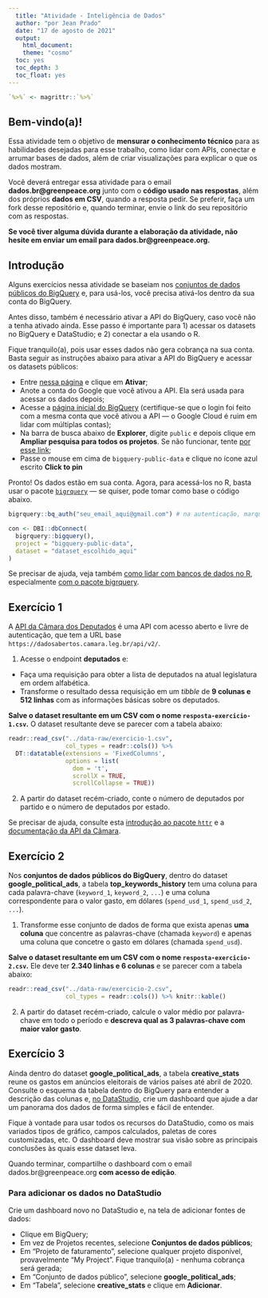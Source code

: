 ```yaml
---
  title: "Atividade - Inteligência de Dados"
  author: "por Jean Prado"
  date: "17 de agosto de 2021"
  output:
    html_document:
    theme: "cosmo"
  toc: yes
  toc_depth: 3
  toc_float: yes
---
```


```r
`%>%` <- magrittr::`%>%`
```

## Bem-vindo(a)!

Essa atividade tem o objetivo de **mensurar o conhecimento técnico** para as habilidades desejadas para esse trabalho, como lidar com APIs, conectar e arrumar bases de dados, além de criar visualizações para explicar o que os dados mostram.

Você deverá entregar essa atividade para o email **dados.br@greenpeace.org** junto com o **código usado nas respostas**, além dos próprios **dados em CSV**, quando a resposta pedir. Se preferir, faça um fork desse repositório e, quando terminar, envie o link do seu repositório com as respostas.

**Se você tiver alguma dúvida durante a elaboração da atividade, não hesite em enviar um email para dados.br@greenpeace.org.**

## Introdução

Alguns exercícios nessa atividade se baseiam nos [conjuntos de dados públicos do BigQuery](https://cloud.google.com/bigquery/public-data) e, para usá-los, você precisa ativá-los dentro da sua conta do BigQuery.

Antes disso, também é necessário ativar a API do BigQuery, caso você não a tenha ativado ainda. Esse passo é importante para 1) acessar os datasets no BigQuery e DataStudio; e 2) conectar a ela usando o R.

Fique tranquilo(a), pois usar esses dados não gera cobrança na sua conta. Basta seguir as instruções abaixo para ativar a API do BigQuery e acessar os datasets públicos:

- Entre [nessa página](https://console.cloud.google.com/marketplace/product/google/bigquery.googleapis.com) e clique em **Ativar**;
- Anote a conta do Google que você ativou a API. Ela será usada para acessar os dados depois;
- Acesse a [página inicial do BigQuery](https://console.cloud.google.com/bigquery) (certifique-se que o login foi feito com a mesma conta que você ativou a API — o Google Cloud é ruim em lidar com múltiplas contas);
- Na barra de busca abaixo de **Explorer**, digite `public` e depois clique em **Ampliar pesquisa para todos os projetos**. Se não funcionar, tente [por esse link](https://console.cloud.google.com/bigquery?project=bigquery-public-data&page=project);
- Passe o mouse em cima de `bigquery-public-data` e clique no ícone azul escrito **Click to pin**

Pronto! Os dados estão em sua conta. Agora, para acessá-los no R, basta usar o pacote [`bigrquery`](https://github.com/r-dbi/bigrquery) — se quiser, pode tomar como base o código abaixo.

```r
bigrquery::bq_auth("seu_email_aqui@gmail.com") # na autenticação, marque todas as caixas

con <- DBI::dbConnect(
  bigrquery::bigquery(),
  project = "bigquery-public-data",
  dataset = "dataset_escolhido_aqui"
)
```

Se precisar de ajuda, veja também [como lidar com bancos de dados no R](https://db.rstudio.com/getting-started/database-queries), especialmente [com o pacote bigrquery](https://db.rstudio.com/databases/big-query/#using-the-bigrquery-package).

## Exercício 1

A [API da Câmara dos Deputados](https://dadosabertos.camara.leg.br/swagger/api.html) é uma API com acesso aberto e livre de autenticação, que tem a URL base `https://dadosabertos.camara.leg.br/api/v2/`.

1. Acesse o endpoint **deputados** e:

- Faça uma requisição para obter a lista de deputados na atual legislatura em ordem alfabética.
- Transforme o resultado dessa requisição em um _tibble_ de **9 colunas e 512 linhas** com as informações básicas sobre os deputados.

**Salve o dataset resultante em um CSV com o nome `resposta-exercicio-1.csv`.** O dataset resultante deve se parecer com a tabela abaixo:

```r
readr::read_csv("../data-raw/exercicio-1.csv",
                col_types = readr::cols()) %>%
  DT::datatable(extensions = 'FixedColumns',
                options = list(
                  dom = 't',
                  scrollX = TRUE,
                  scrollCollapse = TRUE))
```

2. A partir do dataset recém-criado, conte o número de deputados por partido e o número de deputados por estado.

Se precisar de ajuda, consulte esta [introdução ao pacote `httr`](https://cran.r-project.org/web/packages/httr/vignettes/quickstart.html) e a [documentação da API da Câmara](https://dadosabertos.camara.leg.br/swagger/api.html).

## Exercício 2

Nos **conjuntos de dados públicos do BigQuery**, dentro do dataset **google_political_ads**, a tabela **top_keywords_history** tem uma coluna para cada palavra-chave (`keyword_1`, `keyword_2`, `...`) e uma coluna correspondente para o valor gasto, em dólares (`spend_usd_1`, `spend_usd_2`, `...`).

1. Transforme esse conjunto de dados de forma que exista apenas **uma coluna** que concentre as palavras-chave (chamada `keyword`) e apenas uma coluna que concetre o gasto em dólares (chamada `spend_usd`).

**Salve o dataset resultante em um CSV com o nome `resposta-exercicio-2.csv`.** Ele deve ter **2.340 linhas e 6 colunas** e se parecer com a tabela abaixo:

```r
readr::read_csv("../data-raw/exercicio-2.csv",
                col_types = readr::cols()) %>% knitr::kable()
```

2. A partir do dataset recém-criado, calcule o valor médio por palavra-chave em todo o período e **descreva qual as 3 palavras-chave com maior valor gasto**.

## Exercício 3

Ainda dentro do dataset **google_political_ads**, a tabela **creative_stats** reune os gastos em anúncios eleitorais de vários países até abril de 2020. Consulte o esquema da tabela dentro do BigQuery para entender a descrição das colunas e, [no DataStudio](https://datastudio.google.com/), crie um dashboard que ajude a dar um panorama dos dados de forma simples e fácil de entender. 

Fique à vontade para usar todos os recursos do DataStudio, como os mais variados tipos de gráfico, campos calculados, paletas de cores customizadas, etc. O dashboard deve mostrar sua visão sobre as principais conclusões às quais esse dataset leva.

Quando terminar, compartilhe o dashboard com o email dados.br@greenpeace.org **com acesso de edição**.

### Para adicionar os dados no DataStudio

Crie um dashboard novo no DataStudio e, na tela de adicionar fontes de dados:

- Clique em BigQuery;
- Em vez de Projetos recentes, selecione **Conjuntos de dados públicos**;
- Em "Projeto de faturamento", selecione qualquer projeto disponível, provavelmente "My Project". Fique tranquilo(a) - nenhuma cobrança será gerada;
- Em "Conjunto de dados público", selecione **google_political_ads**;
- Em "Tabela", selecione **creative_stats** e clique em **Adicionar**.
